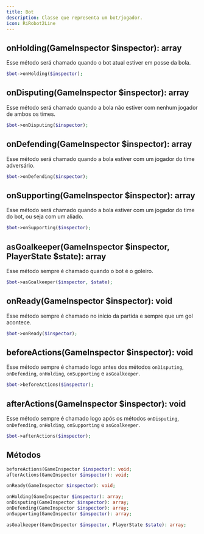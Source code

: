 ```yaml
---
title: Bot
description: Classe que representa um bot/jogador.
icon: RiRobot2Line
---
```


## onHolding(GameInspector $inspector): array

Esse método será chamado quando o bot atual estiver em posse da bola.

```php
$bot->onHolding($inspector);
```

## onDisputing(GameInspector $inspector): array

Esse método será chamado quando a bola não estiver com nenhum jogador de ambos os times.

```php
$bot->onDisputing($inspector);
```

## onDefending(GameInspector $inspector): array

Esse método será chamado quando a bola estiver com um jogador do time adversário.

```php
$bot->onDefending($inspector);
```

## onSupporting(GameInspector $inspector): array

Esse método será chamado quando a bola estiver com um jogador do time do bot, ou seja com um aliado.

```php
$bot->onSupporting($inspector);
```

## asGoalkeeper(GameInspector $inspector, PlayerState $state): array

Esse método sempre é chamado quando o bot é o goleiro.

```php
$bot->asGoalkeeper($inspector, $state);
```

## onReady(GameInspector $inspector): void

Esse método sempre é chamado no início da partida e sempre que um gol acontece.

```php
$bot->onReady($inspector);
```

## beforeActions(GameInspector $inspector): void

Esse método sempre é chamado logo antes dos métodos `onDisputing`, `onDefending`, `onHolding`,
`onSupporting` e `asGoalkeeper`.

```php
$bot->beforeActions($inspector);
```

## afterActions(GameInspector $inspector): void

Esse método sempre é chamado logo após os métodos `onDisputing`, `onDefending`, `onHolding`,
`onSupporting` e `asGoalkeeper`.

```php
$bot->afterActions($inspector);
```

## Métodos

```php
beforeActions(GameInspector $inspector): void;
afterActions(GameInspector $inspector): void;

onReady(GameInspector $inspector): void;

onHolding(GameInspector $inspector): array;
onDisputing(GameInspector $inspector): array;
onDefending(GameInspector $inspector): array;
onSupporting(GameInspector $inspector): array;

asGoalkeeper(GameInspector $inspector, PlayerState $state): array;
```
